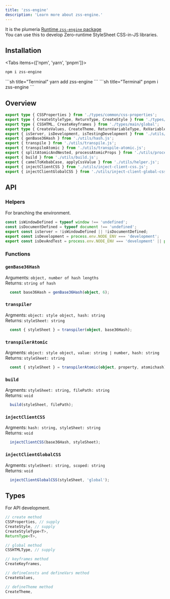 ```yaml
---
title: 'zss-engine'
description: 'Learn more about zss-engine.'
---
```



It is the plumeria [Runtime `zss-engine` package](https://www.npmjs.com/package/zss-engine)  
You can use this to develop Zero-runtime StyleSheet CSS-in-JS libraries.  

## Installation
<Tabs items={['npm',  'yarn', 'pnpm']}>
<Tab>
```sh title="Terminal"
npm i zss-engine
```
</Tab>
<Tab>
```sh title="Terminal"
yarn add zss-engine
```
</Tab>
<Tab>
```sh title="Terminal"
pnpm i zss-engine
```
</Tab>
</Tabs>

## Overview
```ts
export type { CSSProperties } from './types/common/css-properties';
export type { CreateStyleType, ReturnType, CreateStyle } from './types/main/create';
export type { CSSHTML, CreateKeyframes } from './types/main/global';
export type { CreateValues, CreateTheme, ReturnVariableType, RxVariableSet, ReturnRx } from './types/main/vars';
export { isServer, isDevelopment, isTestingDevelopment } from './utils/helper.js';
export { genBase36Hash } from './utils/hash.js';
export { transpile } from './utils/transpile.js';
export { transpileAtomic } from './utils/transpile-atomic.js';
export { splitAtomicAndNested, processAtomicProps } from './utils/processor-atomic.js';
export { build } from './utils/build.js';
export { camelToKebabCase, applyCssValue } from './utils/helper.js';
export { injectClientCSS } from './utils/inject-client-css.js';
export { injectClientGlobalCSS } from './utils/inject-client-global-css.js';
```

## API

### Helpers
For branching the environment.
```ts title="TypeScript"
const isWindowDefined = typeof window !== 'undefined';
const isDocumentDefined = typeof document !== 'undefined';
export const isServer = !isWindowDefined || !isDocumentDefined;
export const isDevelopment = process.env.NODE_ENV === 'development';
export const isDevAndTest = process.env.NODE_ENV === 'development' || process.env.NODE_ENV === 'test';
```



### Functions

### `genBase36Hash`
Arguments: `object, number of hash lengths`  
Returns: `string of hash`

```ts title="TypeScript"
  const base36Hash = genBase36Hash(object, 6); 
```



### `transpiler`
Argments: `object: style object, hash: string`  
Returns: `styleSheet: string    `

```ts title="TypeScript" 
  const { styleSheet } = transpiler(object, base36Hash);
```

### `transpilerAtomic`
Argments: `object: style object, value: string | number, hash: string`  
Returns: `styleSheet: string    `

```ts title="TypeScript" 
  const { styleSheet } = transpilerAtomic(object, property, atomichash);
```

### `build`
Argments: `styleSheet: string, filePath: string`  
Returns: `void`
```ts title="TypeScript" 
  build(styleSheet, filePath);
```

### `injectClientCSS`
Argments: `hash: string, styleSheet: string`  
Returns: `void`
```ts title="TypeScript" 
  injectClientCSS(base36Hash, styleSheet);
```

### `injectClientGlobalCSS`
Argments: `styleSheet: string, scoped: string`  
Returns: `void`
```ts title="TypeScript" 
  injectClientGlobalCSS(styleSheet, 'global');
```

## Types
For API development.
```ts title="TypeScript"
// create method
CSSProperties, // supply 
CreateStyle, // supply
CreateStyleType<T>, 
ReturnType<T>,

// global method
CSSHTMLType, // supply

// keyframes method
CreateKeyframes,

// defineConsts and defineVars method
CreateValues,

// defineTheme method
CreateTheme,
```